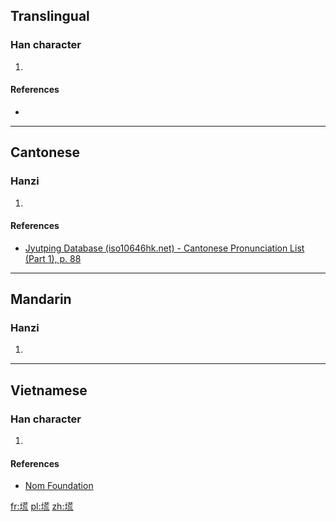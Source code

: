 ==Translingual==

===Han character===
{{Han char|rn=32|rad=土|as=10|sn=13|four=|canj=GTYU|ids=⿰土荒}}

# {{defn|Han|sort=土10}}

====References====
* {{Han ref|kx=0236.341|hdz=10461.010|uh=5843|ud=22595}}

----

==Cantonese==

===Hanzi===
{{yue-hanzi|jyut=[[fong1]]|y=fong1}}

# {{defn|lang=yue|sort=土10}}

====References====
*[http://www.iso10646hk.net/jp/document/download.jsp Jyutping Database (iso10646hk.net) - Cantonese Pronunciation List (Part 1), p. 88]

----

==Mandarin==

===Hanzi===
{{cmn-hanzi|pin=[[huāng]] ([[huang1]]), [[xì]] ([[xi4]])|wg=huang<sup>1</sup>, hsi<sup>4</sup>}}

# {{defn|lang=cmn|sort=土10}}

----

==Vietnamese==

===Han character===
{{vi-hantu|[[hoang]]|rs=土10}}

# {{defn|lang=vi|sort=土10}}

====References====
*[http://nomfoundation.org/common/nom_details.php?codepoint=5843 Nom Foundation]

[[fr:塃]]
[[pl:塃]]
[[zh:塃]]